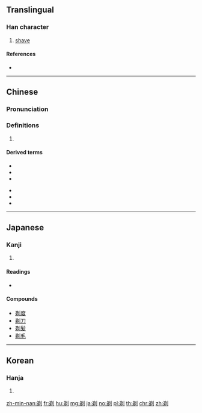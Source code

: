 ==Translingual==

===Han character===
{{Han char|rn=18|rad=刀|as=07|sn=9|four=82200|canj=CHLN|ids=⿰弟刂}}

# [[shave]]

====References====
* {{Han ref|kx=0139.260|dkj=01989|dj=0317.040|hdz=10342.150|uh=5243|ud=21059|bh=AB63|bd=43875}}

----

==Chinese==
{{zh-forms}}

===Pronunciation===
{{zh-pron
|m=tì |ma=y
|c=tai3
|h=pfs=thi
|md=
|mn=
|w=
|mc=y
|oc=y
|cat=
}}

===Definitions===
{{zh-hanzi}}

# {{rfdef|lang=zh}}

====Derived terms====
{{der-top}}
* {{l|zh|剃光头}}
* {{l|zh|剃刀}}
* {{l|zh|剃头}}
{{der-mid}}
* {{l|zh|剃头挑子一头热}}
* {{l|zh|剃度}}
* {{l|zh|剃须刀}}
{{der-bottom}}

----

==Japanese==

===Kanji===
{{ja-kanji|grade=uc|rs=刀07}}

# {{defn|lang=ja|sort=刀07}}

====Readings====
* {{ja-readings|on=[[てい]] (tei)|kun=[[そる]] (soru)}}

====Compounds====
* [[剃度]]
* [[剃刀]]
* [[剃髪]]
* [[剃毛]]

----

==Korean==

===Hanja===
{{ko-hanja|hangeul=체|rv=che|mr=ch'e}}

# {{defn|lang=ko|sort=刀07}}

[[zh-min-nan:剃]]
[[fr:剃]]
[[hu:剃]]
[[mg:剃]]
[[ja:剃]]
[[no:剃]]
[[pl:剃]]
[[th:剃]]
[[chr:剃]]
[[zh:剃]]